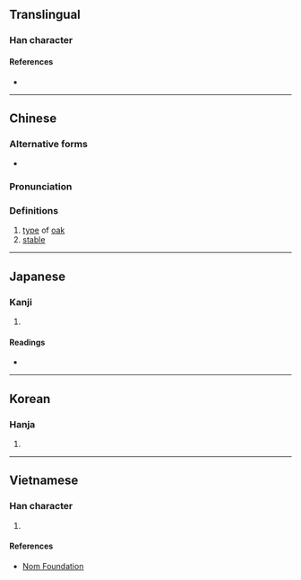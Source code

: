 {{character info/new}}
{{also|枥}}
==Translingual==

===Han character===
{{Han char|rn=75|rad=木|as=16|sn=20|four=41911|canj=DMHM|ids=⿰木歷}}

====References====
* {{Han ref|kx=0561.160|dkj=15846|dj=0950.070|hdz=21316.110|uh=6AEA|ud=27370|bh=F455|bd=62549}}

----

==Chinese==
{{zh-forms|s=枥}}

===Alternative forms===
* {{zh-l|𫞒}}

===Pronunciation===
{{zh-pron
|m=lì
|c=lik1
|mc=y
|oc=y
|ma=
|cat=n
}}

===Definitions===
{{zh-hanzi}}

# [[type]] of [[oak]]
# [[stable]]

----

==Japanese==

===Kanji===
{{ja-kanji|grade=|rs=木16}}

# {{defn|lang=ja|sort=木16}}

====Readings====
* {{ja-readings|on=[[れき]] (reki)|kun=[[かいばおけ]] (kaibaoke), [[くぬぎ]] (kunugi)}}

----

==Korean==

===Hanja===
{{ko-hanja|hangeul=[[력]]>[[역]]|eumhun=|rv=ryeok>yeok|mr=ryŏk>yŏk|y=lyek>yek}}

# {{defn|lang=ko|sort=木16}}

----

==Vietnamese==

===Han character===
{{vi-readings|rs=木16| hanviet = lịch}}

# {{defn|lang=vi|sort=木16}}

====References====
*[http://nomfoundation.org/common/nom_details.php?codepoint=6aea Nom Foundation]
